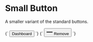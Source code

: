 
<Meta title="Atoms/Button--small" />

# Small Button

A smaller variant of the standard buttons.

<Canvas>
  <Story name="Button--small">
    {`
      <button class="o-button o-button--small u-h6">
        Dashboard
      </button>
    `}
  </Story>
  <Story name="Button--small button--icon">
    {`
      <button class="o-button o-button--icon o-button--small">
        <svg class="o-button__icon o-icon o-icon--s" viewBox="0 0 100 100" width="20" height="20" xmlns="http://www.w3.org/2000/svg" role="img" aria-hidden="true">
          <path d="M99,44V56H1V44Z" fill-rule="evenodd"/>
        </svg>
        <span class="u-sr-only">Remove</span>
      </button>
    `}
  </Story>
</Canvas>
